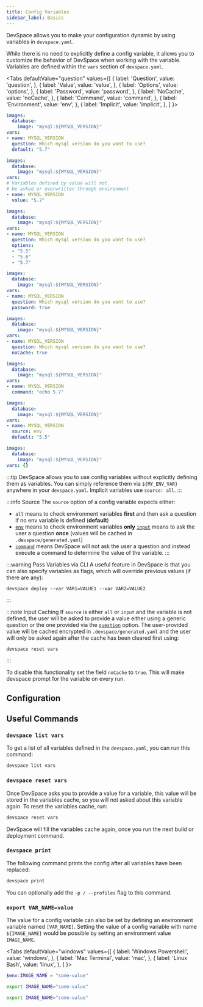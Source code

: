 ```yaml
---
title: Config Variables
sidebar_label: Basics
---
```



DevSpace allows you to make your configuration dynamic by using variables in `devspace.yaml`.

While there is no need to explicitly define a config variable, it allows you to customize the behavior of DevSpace when working with the variable. Variables are defined within the `vars` section of `devspace.yaml`.

<Tabs
  defaultValue="question"
  values={[
    { label: 'Question', value: 'question', },
    { label: 'Value', value: 'value', },
    { label: 'Options', value: 'options', },
    { label: 'Password', value: 'password', },
    { label: 'NoCache', value: 'noCache', },
    { label: 'Command', value: 'command', },
    { label: 'Environment', value: 'env', },
    { label: 'Implicit', value: 'implicit', },
  ]
}>
<TabItem value="question">

```yaml {3,5-7}
images:
  database:
    image: "mysql:${MYSQL_VERSION}"
vars:
- name: MYSQL_VERSION
  question: Which mysql version do you want to use?
  default: "5.7"
```

</TabItem>
<TabItem value="value">

```yaml {3,5-8}
images:
  database:
    image: "mysql:${MYSQL_VERSION}"
vars:
# Variables defined by value will not
# be asked or overwritten through environment
- name: MYSQL_VERSION
  value: "5.7"
```

</TabItem>
<TabItem value="options">

```yaml {3,5-10}
images:
  database:
    image: "mysql:${MYSQL_VERSION}"
vars:
- name: MYSQL_VERSION
  question: Which mysql version do you want to use?
  options:
  - "5.5"
  - "5.6"
  - "5.7"
```

</TabItem>
<TabItem value="password">

```yaml {3,5-7}
images:
  database:
    image: "mysql:${MYSQL_VERSION}"
vars:
- name: MYSQL_VERSION
  question: Which mysql version do you want to use?
  password: true
```

</TabItem>

<TabItem value="noCache">

```yaml {3,5-7}
images:
  database:
    image: "mysql:${MYSQL_VERSION}"
vars:
- name: MYSQL_VERSION
  question: Which mysql version do you want to use?
  noCache: true
```

</TabItem>
<TabItem value="command">

```yaml {3,5-6}
images:
  database:
    image: "mysql:${MYSQL_VERSION}"
vars:
- name: MYSQL_VERSION
  command: "echo 5.7"
```

</TabItem>
<TabItem value="env">

```yaml {3,5-7}
images:
  database:
    image: "mysql:${MYSQL_VERSION}"
vars:
- name: MYSQL_VERSION
  source: env
  default: "5.5"
```

</TabItem>
<TabItem value="implicit">

```yaml {3}
images:
  database:
    image: "mysql:${MYSQL_VERSION}"
vars: {}
```

:::tip
DevSpace allows you to use config variables without explicitly defining them as variables. You can simply reference them via `${MY_ENV_VAR}` anywhere in your `devspace.yaml`. Implicit variables use `source: all`.
:::

</TabItem>
</Tabs>

:::info Source
The `source` option of a config variable expects either:
- `all` means to check environment variables **first** and then ask a question if no env variable is defined (**default**)
- [`env`](../../configuration/variables/environment.mdx) means to check environment variables **only**
  [`input`](../../configuration/variables/question.mdx) means to ask the user a question **once** (values will be cached in `.devspace/generated.yaml`)
- [`command`](../../configuration/variables/command.mdx) means DevSpace will not ask the user a question and instead execute a command to determine the value of the variable.
:::

:::warning Pass Variables via CLI
A useful feature in DevSpace is that you can also specify variables as flags, which will override previous values (if there are any):
```
devspace deploy --var VAR1=VALUE1 --var VAR2=VALUE2
```
:::

:::note Input Caching
If `source` is either `all` or `input` and the variable is not defined, the user will be asked to provide a value either using a generic question or the one provided via the [`question`](../../configuration/variables/question.mdx) option. The user-provided value will be cached encrypted in `.devspace/generated.yaml` and the user will only be asked again after the cache has been cleared first using:
```bash
devspace reset vars
```
:::

To disable this functionality set the field `noCache` to `true`. This will make devspace prompt for the variable on every run.


## Configuration

<ConfigPartialVars/>


## Useful Commands

### `devspace list vars`
To get a list of all variables defined in the `devspace.yaml`, you can run this command:
```bash
devspace list vars
```

### `devspace reset vars`
Once DevSpace asks you to provide a value for a variable, this value will be stored in the variables cache, so you will not asked about this variable again. To reset the variables cache, run:
```bash
devspace reset vars
```

DevSpace will fill the variables cache again, once you run the next build or deployment command.

### `devspace print`
The following command prints the config after all variables have been replaced:
```bash
devspace print
```
You can optionally add the `-p / --profiles` flag to this command.

### `export VAR_NAME=value`
The value for a config variable can also be set by defining an environment variable named `[VAR_NAME]`. Setting the value of a config variable with name `${IMAGE_NAME}` would be possible by setting an environment value `IMAGE_NAME`.


<Tabs
  defaultValue="windows"
  values={[
    { label: 'Windows Powershell', value: 'windows', },
    { label: 'Mac Terminal', value: 'mac', },
    { label: 'Linux Bash', value: 'linux', },
  ]
}>
<TabItem value="windows">

```powershell
$env:IMAGE_NAME = "some-value"
```

</TabItem>
<TabItem value="mac">

```bash
export IMAGE_NAME="some-value"
```

</TabItem>
<TabItem value="linux">

```bash
export IMAGE_NAME="some-value"
```

</TabItem>
</Tabs>
